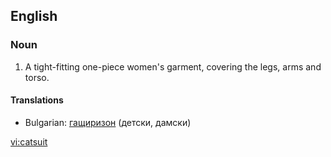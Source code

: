 ==English==

===Noun===
{{en-noun}}
# A tight-fitting one-piece women's garment, covering the legs, arms and torso.

====Translations====
* Bulgarian: [[гащиризон]] (детски, дамски)
[[vi:catsuit]]